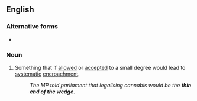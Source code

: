 ==English==

===Alternative forms===
* {{l|en|thin edge of the wedge}}

===Noun===
{{head|en|noun|head=the [[thin]] [[end]] [[of]] [[the]] [[wedge]]}}

# {{lb|en|idiomatic}} Something that if [[allowed]] or [[accepted]] to a small degree would lead to [[systematic]] [[encroachment]].
#: ''The MP told parliament that legalising cannabis would be the '''thin end of the wedge'''''.
